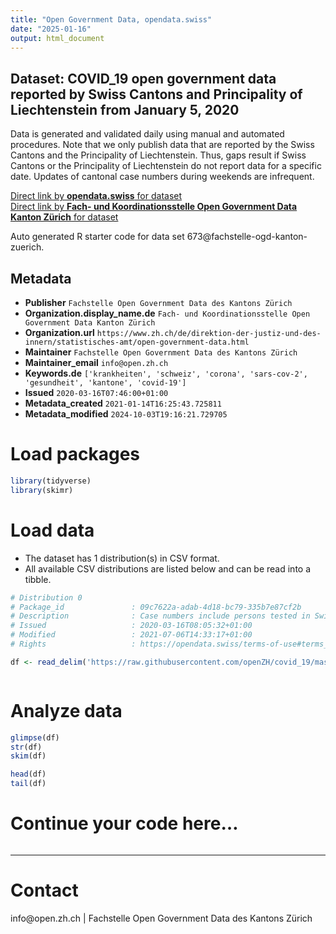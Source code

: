 ```yaml
---
title: "Open Government Data, opendata.swiss"
date: "2025-01-16"
output: html_document
---
```


## Dataset: COVID_19 open government data reported by Swiss Cantons and Principality of Liechtenstein from January 5, 2020

Data is generated and validated daily using manual and automated procedures. Note that we only publish data that are reported by the Swiss Cantons and the Principality of Liechtenstein. Thus, gaps result if Swiss Cantons or the Principality of Liechtenstein do not report data for a specific date. Updates of cantonal case numbers during weekends are infrequent.

[Direct link by **opendata.swiss** for dataset](https://opendata.swiss/de/dataset/covid_19-open-government-data-reported-by-the-swiss-cantons-and-the-principality-of-liechtenste)<br>
[Direct link by **Fach- und Koordinationsstelle Open Government Data Kanton Zürich** for dataset](https://github.com/openZH/covid_19/)

Auto generated R starter code for data set 673@fachstelle-ogd-kanton-zuerich.

## Metadata

- **Publisher** `Fachstelle Open Government Data des Kantons Zürich`
- **Organization.display_name.de** `Fach- und Koordinationsstelle Open Government Data Kanton Zürich`
- **Organization.url** `https://www.zh.ch/de/direktion-der-justiz-und-des-innern/statistisches-amt/open-government-data.html`
- **Maintainer** `Fachstelle Open Government Data des Kantons Zürich`
- **Maintainer_email** `info@open.zh.ch`
- **Keywords.de** `['krankheiten', 'schweiz', 'corona', 'sars-cov-2', 'gesundheit', 'kantone', 'covid-19']`
- **Issued** `2020-03-16T07:46:00+01:00`
- **Metadata_created** `2021-01-14T16:25:43.725811`
- **Metadata_modified** `2024-10-03T19:16:21.729705`


# Load packages

```r

library(tidyverse)
library(skimr)

```

# Load data

-   The dataset has 1 distribution(s) in CSV format.
-   All available CSV distributions are listed below and can be read into a tibble.

```r

# Distribution 0
# Package_id               : 09c7622a-adab-4d18-bc79-335b7e87cf2b
# Description              : Case numbers include persons tested in Switzerland per Canton (26 Cantons) plus Principality of Liechtenstein. For definition of variables see Readme listed below "Further information / Weitere Informationen".
# Issued                   : 2020-03-16T08:05:32+01:00
# Modified                 : 2021-07-06T14:33:17+01:00
# Rights                   : https://opendata.swiss/terms-of-use#terms_by

df <- read_delim('https://raw.githubusercontent.com/openZH/covid_19/master/COVID19_Fallzahlen_CH_total_v2.csv')



```

# Analyze data

```r

glimpse(df)
str(df)
skim(df)

head(df)
tail(df)

```

# Continue your code here...

```r

```

------------------------------------------------------------------------

# Contact

info@open.zh.ch | Fachstelle Open Government Data des Kantons Zürich
